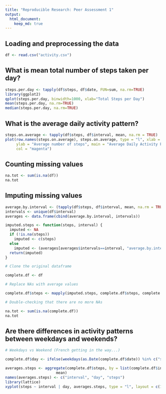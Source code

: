 ```yaml
---
title: "Reproducible Research: Peer Assessment 1"
output: 
  html_document:
    keep_md: true
---
```



## Loading and preprocessing the data


```r
df <- read.csv("activity.csv")
```

## What is mean total number of steps taken per day?

```r
steps.per.day <- tapply(df$steps, df$date, FUN=sum, na.rm=TRUE)
library(ggplot2)
qplot(steps.per.day, binwidth=1000, xlab="Total Steps per Day")
mean(steps.per.day, na.rm=TRUE)
median(steps.per.day, na.rm=TRUE)
```

## What is the average daily activity pattern?

```r
steps.on.average <- tapply(df$steps, df$interval, mean, na.rm = TRUE)
plot(row.names(steps.on.average), steps.on.average, type = "l", xlab = "5-minute Time Intervals", 
     ylab = "Average number of steps", main = "Average Daily Activity Pattern", 
     col = "magenta")
```

## Counting missing values
```r
na.tot <- sum(is.na(df))
na.tot
```

## Imputing missing values
```r
average.by.interval <- (tapply(df$steps, df$interval, mean, na.rm = TRUE))
intervals <- unique(df$interval)
averages <- data.frame(cbind(average.by.interval, intervals))

imputed.steps <- function(steps, interval) {
  imputed <- NA
  if (!is.na(steps))
    imputed <- c(steps)
  else
    imputed <- (averages[averages$intervals==interval, "average.by.interval"])
  return(imputed)
}

# Clone the original dataframe

complete.df <- df

# Replace NAs with average values

complete.df$steps <- mapply(imputed.steps, complete.df$steps, complete.df$interval)

# Double-checking that there are no more NAs

na.tot <- sum(is.na(complete.df))
na.tot

```

## Are there differences in activity patterns between weekdays and weekends?
```r

# Weekdays vs Weekend (French getting in the way...)

complete.df$day <- ifelse(weekdays(as.Date(complete.df$date)) %in% c("samedi", "dimanche"), "weekend","weekday" )

averages.steps <- aggregate(complete.df$steps, by = list(complete.df$interval, complete.df$day), 
                       mean)
names(averages.steps) <- c("interval", "day", "steps")
library(lattice)
xyplot(steps ~ interval | day, averages.steps, type = "l", layout = c(1, 2), xlab = "Interval", ylab = "Number of Steps")
```